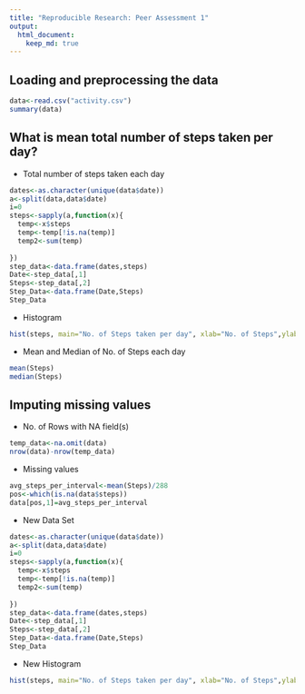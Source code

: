 ```yaml
---
title: "Reproducible Research: Peer Assessment 1"
output: 
  html_document:
    keep_md: true
---
```



## Loading and preprocessing the data

```r
data<-read.csv("activity.csv")
summary(data)
```


## What is mean total number of steps taken per day?

- Total number of steps taken each day

```r
dates<-as.character(unique(data$date))
a<-split(data,data$date)
i=0
steps<-sapply(a,function(x){
  temp<-x$steps
  temp<-temp[!is.na(temp)]
  temp2<-sum(temp)
  
})
step_data<-data.frame(dates,steps)
Date<-step_data[,1]
Steps<-step_data[,2]
Step_Data<-data.frame(Date,Steps)
Step_Data

```

- Histogram

```r
hist(steps, main="No. of Steps taken per day", xlab="No. of Steps",ylab="No. of Days")
```

- Mean and Median of No. of Steps each day

```r
mean(Steps)
median(Steps)

```



## Imputing missing values

- No. of Rows with NA field(s)

```r
temp_data<-na.omit(data)
nrow(data)-nrow(temp_data)
```

- Missing values

```r
avg_steps_per_interval<-mean(Steps)/288
pos<-which(is.na(data$steps))
data[pos,1]=avg_steps_per_interval
```

- New Data Set

```r
dates<-as.character(unique(data$date))
a<-split(data,data$date)
i=0
steps<-sapply(a,function(x){
  temp<-x$steps
  temp<-temp[!is.na(temp)]
  temp2<-sum(temp)
  
})
step_data<-data.frame(dates,steps)
Date<-step_data[,1]
Steps<-step_data[,2]
Step_Data<-data.frame(Date,Steps)
Step_Data
```

- New Histogram

```r
hist(steps, main="No. of Steps taken per day", xlab="No. of Steps",ylab="No. of Days")
```



